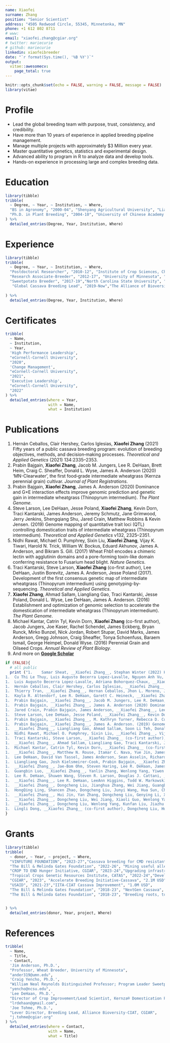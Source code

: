```yaml
---
name: Xiaofei
surname: Zhang
position: "Senior Scientist"
address: "4505 Redwood Circle, 55345, Minnetonka, MN"
phone: +1 612 802 8711
# www:
email: "xiaofei.zhang@cgiar.org"
# twitter: mariecurie
# github: mariecurie
linkedin: xiaofeibreeder
date: "`r format(Sys.time(), '%B %Y')`"
output: 
  vitae::awesomecv:
    page_total: true
---
```


```r
knitr::opts_chunk$set(echo = FALSE, warning = FALSE, message = FALSE)
library(vitae)
```

# Profile

 * Lead the global breeding team with purpose, trust, consistency, and credibility.
 * Have more than 10 years of experience in applied breeding pipeline management.
 * Manage multiple projects with approximately $3 Million every year.
 * Master quantitative genetics, statistics and experimental design.
 * Advanced ability to program in R to analyze data and develop tools.
 * Hands-on experience in processing large and complex breeding data.
 
# Education

```r
library(tibble)
tribble(
  ~ Degree, ~ Year, ~ Institution, ~ Where,
  "BS in Agronomy", "2000-04", "Shenyang Agricultural University", "Liaoning, China",
  "Ph.D. in Plant Breeding", "2004-10", "University of Chinese Academy of Sciences", "Beijing, China",
) %>% 
  detailed_entries(Degree, Year, Institution, Where)
```

# Experience

```r
library(tibble)
tribble(
  ~ Degree, ~ Year, ~ Institution, ~ Where,
  "Postdoctoral Researcher", "2010-12", "Institute of Crop Sciences, Chinese Academy of Agricultural Sciences", "Beijing, China",
  "Research Associate-Breeder", "2012-17", "University of Minnesota", "Minnesota, USA",
  "Sweetpotato Breeder", "2017-19","North Carolina State University", "North Carolina, USA",
   "Global Cassava Breeding Lead", "2019-Now","The Alliance of Bioversity International and CIAT, CGIAR", "Cali, Colombia"
  
) %>% 
  detailed_entries(Degree, Year, Institution, Where)
```

# Certificates

```r

tribble(
  ~ Name,
  ~ Institution,
  ~ Year,
  'High Performance Leadership',
  "eCornell-Cornell University",
  "2020",
  'Change Management',
  "eCornell-Cornell University",
  "2021",
  'Executive Leadership',
  "eCornell-Cornell University",
  "2022"
) %>%
  detailed_entries(where = Year,
                   with = Name,
                   what = Institution) 
```

# Publications

1.	Hernán Ceballos, Clair Hershey, Carlos Iglesias, __Xiaofei Zhang__ (2021) Fifty years of a public cassava breeding program: evolution of breeding objectives, methods, and decision‑making processes. _Theoretical and Applied Genetics_ (2021) 134:2335–2353.
1.	Prabin Bajgain, __Xiaofei Zhang__, Jacob M. Jungers, Lee R. DeHaan, Brett Heim, Craig C. Sheaffer, Donald L. Wyse, James A. Anderson (2020) ‘MN-Clearwater’, the first food‐grade intermediate wheatgrass (Kernza perennial grain) cultivar. _Journal of Plant Registrations_.
1.	Prabin Bajgain, __Xiaofei Zhang__, James A. Anderson (2020) Dominance and G×E interaction effects improve genomic prediction and genetic gain in intermediate wheatgrass (Thinopyrum intermedium). _The Plant Genome_.
1.	Steve Larson, Lee DeHaan, Jesse Poland, __Xiaofei Zhang__, Kevin Dorn, Traci Kantarski, James Anderson, Jeremy Schmutz, Jane Grimwood, Jerry Jenkins, Shengqiang Shu, Jared Crain, Matthew Robbins & Kevin Jensen. (2019) Genome mapping of quantitative trait loci (QTL) controlling domestication traits of intermediate wheatgrass (Thinopyrum intermedium). _Theoretical and Applied Genetics_ v132, 2325–2351.
1.	Nidhi Rawat, Michael O. Pumphrey, Sixin Liu, __Xiaofei Zhang__, Vijay K. Tiwari, Harold N. Trick, William W. Bockus, Eduard Akhunov, James A. Anderson, and Bikram S. Gill. (2017) Wheat Fhb1 encodes a chimeric lectin with agglutinin domains and a pore-forming toxin-like domain conferring resistance to Fusarium head blight. _Nature Genetics_.
1.	Traci Kantarski, Steve Larson, __Xiaofei Zhang__ (co-first author), Lee DeHaan, Justin Borevitz, James A. Anderson, Jesse Poland (2017). Development of the first consensus genetic map of intermediate wheatgrass (Thinopyrum intermedium) using genotyping-by-sequencing. _Theoretical and Applied Genetics_.
1.	__Xiaofei Zhang__, Ahmad Sallam, Liangliang Gao, Traci Kantarski, Jesse Poland, Donald L. Wyse, Lee DeHaan, James A. Anderson. (2016) Establishment and optimization of genomic selection to accelerate the domestication of intermediate wheatgrass (Thinopyrum intermedium). _The Plant Genome_.
1.	Michael Kantar, Catrin Tyl, Kevin Dorn, __Xiaofei Zhang__ (co-first author), Jacob Jungers, Joe Kaser, Rachel Schendel, James Eckberg, Bryan Runck, Mirko Bunzel, Nick Jordan, Robert Stupar, David Marks, James Anderson, Gregg Johnson, Craig Sheaffer, Tonya Schoenfuss, Baraem Ismail, George Heimpel, Donald Wyse. (2016) Perennial Grain and Oilseed Crops. _Annual Review of Plant Biology_.
1. And more on [__Google Scholar__](https://scholar.google.com/citations?hl=en&authuser=2&user=FgNoRpYAAAAJ)

```r
if (FALSE){
  # all public
  print ("1.	Samar Sheat, __Xiaofei Zhang__, Stephan Winter (2022) High-throughput virus screening in crosses of South American and African cassava germplasm reveals broad-sepectrum resistance against viruses causing cassava brown streak disease and cassava mosaic virus disease. _Agronomy_.
1.	Cu Thi Le Thuy, Luis Augusto Becerra Lopez-Lavalle, Nguyen Anh Vu, Nguyen Huu Hy, Pham Thi Nhan, Hernan Ceballos, Jonathan Newby, et al. __Xiaofei Zhang__ (2021) Identifying new resistance to cassava mosaic disease and validating markers for the CMD2 locus. _Agriculture_ 11, 829.
1.	Luis Augusto Becerra Lopez-Lavalle, Adriana Bohorquez-Chaux, __Xiaofei Zhang__ (2021) Identification of cassava varieties in ex-situ collections and global farmer’s fields: an update from 1990 to 2020. _Cassava - Biology, Production, and Use_.
1.	Hernán Ceballos, Clair Hershey, Carlos Iglesias, __Xiaofei Zhang__ (2021) Fifty years of a public cassava breeding program: evolution of breeding objectives, methods, and decision‑making processes. _ Theoretical and Applied Genetics_ (2021) 134:2335–2353.
1.	Thierry Tran, __Xiaofei Zhang__, Hernan Ceballos, Jhon L. Moreno, Jorge Luna, Andrés Escobar, Nelson Morante, John Belalcazar, Luis A. Becerra, Dominique Dufour (2020) Correlation of cooking time with water absorption and changes in relative density during boiling of cassava roots. International _Journal of Food Science & Technology_.
1.	Kayla R. Altendorf, Lee R. DeHaan, Garett C. Heineck, __Xiaofei Zhang__, James A. Anderson (2020) Floret site utilization and reproductive tiller number are primary components of grain yield in intermediate wheatgrass spaced plants. _Crop Science_.
1.	Prabin Bajgain, __Xiaofei Zhang__, Jacob M. Jungers, Lee R. DeHaan, Brett Heim, Craig C. Sheaffer, Donald L. Wyse, James A. Anderson (2020) ‘MN-Clearwater’, the first food‐grade intermediate wheatgrass (Kernza perennial grain) cultivar. _Journal of Plant Registrations_.
1.	Prabin Bajgain, __Xiaofei Zhang__, James A. Anderson (2020) Dominance and G×E interaction effects improve genomic prediction and genetic gain in intermediate wheatgrass (Thinopyrum intermedium). _The Plant Genome_.
1.	Jared Crain, Prabin Bajgain, James Anderson, __Xiaofei Zhang__, Lee DeHaan and Jesse Poland (2020) Enhancing Crop Domestication Through Genomic Selection, a Case Study of Intermediate Wheatgrass. _Frontier in Plant Science_.
1.	Steve Larson, Lee DeHaan, Jesse Poland, __Xiaofei Zhang__, Kevin Dorn, Traci Kantarski, James Anderson, Jeremy Schmutz, Jane Grimwood, Jerry Jenkins, Shengqiang Shu, Jared Crain, Matthew Robbins & Kevin Jensen. (2019) Genome mapping of quantitative trait loci (QTL) controlling domestication traits of intermediate wheatgrass (Thinopyrum intermedium). _Theoretical and Applied Genetics_ v132, 2325–2351.
1.	Prabin Bajgain, __Xiaofei Zhang__, M. Kathryn Turner, Rebecca D. Curlan, Brett Heim, Ruth Dill-Macky, Carol A. Ishimaru and James A. Anderson (2019) Characterization of Genetic Resistance to Fusarium Head Blight and Bacterial Leaf Streak in Intermediate Wheatgrass (Thinopyrum intermedium). _Agronomy_ 2019, 9(8), 429.
1.	Prabin Bajgain, __Xiaofei Zhang__, James A. Anderson. (2019) Genome-wide association study of yield component traits in Intermediate Wheatgrass and implications in genomic selection and breeding. _G3: Genes | Genomes | Genetics_ 2019, 9 (8), 2429-2439.
1.	__Xiaofei Zhang__, Liangliang Gao, Ahmad Sallam, Soon Li Teh, Donald L. Wyse, Lee DeHaan, James A. Anderson. (2017) Uncovering the Genetic Architecture of Seed Weight and Size in Intermediate Wheatgrass through Linkage and Association Mapping. _The Plant Genome_. 
1.	Nidhi Rawat, Michael O. Pumphrey, Sixin Liu, __Xiaofei Zhang__, Vijay K. Tiwari, Harold N. Trick, William W. Bockus, Eduard Akhunov, James A. Anderson, and Bikram S. Gill. (2017) Wheat Fhb1 encodes a chimeric lectin with agglutinin domains and a pore-forming toxin-like domain conferring resistance to Fusarium head blight. _Nature Genetics_.
1.	Traci Kantarski, Steve Larson, __Xiaofei Zhang__ (co-first author), Lee DeHaan, Justin Borevitz, James A. Anderson, Jesse Poland (2017). Development of the first consensus genetic map of intermediate wheatgrass (Thinopyrum intermedium) using genotyping-by-sequencing. _Theoretical and Applied Genetics_.
1.	__Xiaofei Zhang__, Ahmad Sallam, Liangliang Gao, Traci Kantarski, Jesse Poland, Donald L. Wyse, Lee DeHaan, James A. Anderson. (2016) Establishment and optimization of genomic selection to accelerate the domestication of intermediate wheatgrass (Thinopyrum intermedium). _The Plant Genome_.
1.	Michael Kantar, Catrin Tyl, Kevin Dorn, __Xiaofei Zhang__ (co-first author), Jacob Jungers, Joe Kaser, Rachel Schendel, James Eckberg, Bryan Runck, Mirko Bunzel, Nick Jordan, Robert Stupar, David Marks, James Anderson, Gregg Johnson, Craig Sheaffer, Tonya Schoenfuss, Baraem Ismail, George Heimpel, Donald Wyse. (2016) Perennial Grain and Oilseed Crops. _Annual Review of Plant Biology_.
1.	__Xiaofei Zhang__, Matthew N. Rouse, Itamar C. Nava, Yue Jin, James A. Anderson. Development and verification of wheat germplasm containing both Sr2 and Fhb1. _Molecular Breeding_ 36: 85.
1.	Lee DeHaan, David Van Tassel, James Anderson, Sean Asselin, Richard Barnes, Gregory Baute, Douglas Cattani, Steve Culman, Kevin Dorn, Brent Hulke, Michael Kantar, Steve Larson, M. David Marks, Allison Miller, Jesse Poland, Damian Ravetta, Emily Rude, Matthew Ryan, Don Wyse, and __Xiaofei Zhang__. (2016) A pipeline strategy for crop domestication. _Crop Science_ 56:917–930. 
1.	Liangliang Gao, Josh Kielsmeirer-Cook, Prabin Bajgain, __Xiaofei Zhang__, Matthew N. Rouse, Shiaoman Chao, Yue Jin and James A. Anderson (2015) Development of genotyping by sequencing (GBS) and array derived SNP markers for stem rust resistance gene Sr42. _Molecular Breeding_.
1.	__Xiaofei Zhang__, Jae-Bom Ohm, Steven Haring, Lee R. DeHaan, James A. Anderson (2015) Towards the understanding of end-use quality in intermediate wheatgrass (Thinopyrum intermedium): high-molecular-weight glutenin subunits, protein polymerization, and mixing characteristics. _Journal of Cereal Science_ 66: 81–88.
1.	Guangbin Luo, __Xiaofei Zhang__, Yanlin Zhang, Wenlong Yang, Yiwen Li, Jiazhu Sun, Kehui Zhan, Aimin Zhang, Dongcheng Liu. (2015) Composition, variation, expression and evolution of low-molecular-weight glutenin subunit genes in Triticum urartu. _BMC Plant Biology_. 15:68.
1.	Lee R. DeHaan, Shuwen Wang, Steven R. Larson, Douglas J. Cattani, __Xiaofei Zhang__, Traci Viinanen (2014) Current efforts to develop perennial wheat and domesticate Thinopyrum intermedium as a perennial grain. In: Batello C., Wade L., Cox S., Pogan N., Bozzini A., and Choptiany J. (ed) _Perennial crops for food security_: proceedings of the FAO expert workshop. FAO, Rome, Italy, pp72-89.
1.	__Xiaofei Zhang__, Lee R. DeHaan, LeeAnn Higgins, Todd W. Markowski, Donald L. Wyse, James A. Anderson (2014) New insights into high-molecular-weight glutenin subunits and subgenomes of the perennial crop Thinopyrum intermedium (Triticeae). _Journal of Cereal Science_. 59: 203-210.
1.	__Xiaofei Zhang__, Dongcheng Liu, Jianghua Zhang, Wei Jiang, Guangbin Luo, Wenlong Yang, Jiazhu Sun, Yiping Tong, Dangqun Cui, Aimin Zhang (2013) Novel insights into the composition, variation, organization, and expression of the low-molecular-weight glutenin subunit gene family in common wheat. _Journal of Experimental Botany_. 64: 2027-2040.
1.	HongQing Ling, Shancen Zhao, Dongcheng Liu, Junyi Wang, Hua Sun, Chi Zhang, Huajie Fan, Dong Li, Lingli Dong, Yong Tao, Chuan Gao, Huilan Wu, Yiwen Li, Yan Cui, Xiaosen Guo, Shusong Zheng, Biao Wang, Kang Yu, Qinsi Liang, Wenlong Yang, Xueyuan Lou, Jie Chen, Mingji Feng, Jianbo Jian, __Xiaofei Zhang__, et al. (2013) Draft genome of the wheat A-genome progenitor Triticum urartu. _Nature_. 496: 87-90.
1.	__Xiaofei Zhang__, Hui Jin, Yan Zhang, Dongcheng Liu, Genying Li, Xianchun Xia, Zhonghu He and Aimin Zhang (2012) Composition and functional analysis of low-molecular-weight glutenin alleles with Aroona near-isogenic lines of bread wheat. _BMC Plant Biology_. 12: 243.
1.	__Xiaofei Zhang__, Dongcheng Liu, Wei Jiang, Xiaoli Guo, Wenlong Yang, Jiazhu Sun, Hongqing Ling, Aimin Zhang (2011) PCR-based isolation and identification of full-length low-molecular-weight glutenin subunit genes in bread wheat (Triticum aestivum L.). _Theoretical and Applied Genetics_.123: 1293-1305.
1.	__Xiaofei Zhang__, Dongcheng Liu, Wenlong Yang, Kunfan Liu, Jiazhu Sun, Xiaoli Guo, Yiwen Li, Daowen Wang, Hongqing Ling, Aimin Zhang (2011) Development of a new marker system for identifying the complex members of the low-molecular-weight glutenin subunit gene family in bread wheat (Triticum aestivum L.). _Theoretical and Applied Genetics_. 112: 1503-1516
1.	Lingli Dong, __Xiaofei Zhang__ (co-first author), Dongcheng Liu, Huajie Fan, Jiazhu Sun, Zhongjuan Zhang, Huanju Qin, Bin Li, Shanting Hao, Zhensheng Li, Daowen Wang, Aimin Zhang, Hongqing Ling (2010) New insights into the organization, recombination, expression and functional mechanism of low molecular weight glutenin subunit genes in bread wheat. _PLoS ONE_. 5(10): e13548.")
}
```

# Grants

```r
library(tibble)
tribble(
  ~ donor, ~ Year, ~ project, ~ Where,
  "VINFUTURE FOUNDATION", "2023-27","Cassava breeding for CMD resistant, high starch content and erect plant type varieties", "1.0M USD",
  "The Bill & Melinda Gates Foundation", "2022-26", "Mining useful alleles for climate change adaptation from CGIAR gene banks", "2.1M USD",
  "CROP TO END Hunger Initiative, CGIAR", "2023-24","Upgrading infrastructure and facilities for accelerated breeding and genetic gain in cassava", "0.85M USD", 
  "Tropical Crops Genetic Resources Institute, CATAS", "2022-24","Develop the molecular markers for cassava ID card", "0.2M USD",
  "CGIAR", "2023", "Accelerate Breeding Initiative-Cassava", "2.1M USD",
  "USAID", "2021-23","IITA-CIAT Cassava Improvement", "1.0M USD",
  "The Bill & Melinda Gates Foundation", "2018-23", "NextGen Cassava", "2.0M USD",
  "The Bill & Melinda Gates Foundation", "2018-23", "Breeding roots, tubers and banana products for end user preferences", "1.0M USD"


) %>% 
  detailed_entries(donor, Year, project, Where)
```


# References

```r
tribble(
  ~ Name,
  ~ Title,
  ~ Contact,
  'Jim Anderson, Ph.D.',
  "Professor, Wheat Breeder, University of Minnesota",
  "ander319@umn.edu",
  'Craig Yencho, Ph.D.',
  "William Neal Reynolds Distinguished Professor; Program Leader Sweetpotato and Potato Breeding and Genetics Programs, North Carolina State University",
  "yencho@ncsu.edu",
  'Lee DeHaan, Ph.D.',
  "Director of Crop Improvement/Lead Scientist, Kernza® Domestication Program, The Land Institute",
  "lrdehaan@gmail.com",
  'Joe Tohme, Ph.D.',
  "Lever Director, Breeding Lead, Alliance Bioversity-CIAT, CGIAR",
  "j.tohme@cgiar.org"
) %>%
  detailed_entries(where = Contact,
                   with = Name,
                   what = Title) 
```

